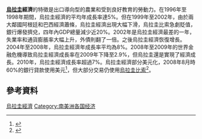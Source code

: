 {{expand|time=2015-12-23T08:54:51+00:00}}
'''[[烏拉圭|烏拉圭]]經濟'''的特徵是出口導向型的農業和受到良好教育的勞動力。在1996年至1998年期間，烏拉圭經濟的平均年成長率達5%。但在1999年至2002年，由於兩大鄰國阿根廷和巴西經濟蕭條，烏拉圭經濟出現大幅下滑，烏拉圭比索急劇貶值，銀行爆發擠兌，四年內GDP總量減少近20%。2002年是烏拉圭經濟最差的一年，失業率和通貨膨脹率大幅上升，外債則翻了一倍。之後烏拉圭經濟恢復增長。2004年至2008年，烏拉圭經濟年成長率平均為8%。2008年至2009年的世界金融危機導致烏拉圭經濟成長率在2009年下降至2.9%，但烏拉圭還是實現了經濟成長。2010年，烏拉圭經濟成長率超過7%。烏拉圭經濟部分美元化，2008年8月時60%的銀行貸款使用美元<ref name="imf20080828">{{cite news | url=http://www.imf.org/external/pubs/ft/survey/so/2008/CAR082808A.htm | title=Uruguay's Monetary Policy Effective Despite Dollarization | work=IMF Survey Magazine | date=2008-08-28 | accessdate=March 4, 2012 | author=Piñón, Marco; Gelos, Gaston | archive-date=2016-12-14 | archive-url=https://web.archive.org/web/20161214122059/http://www.imf.org/external/pubs/ft/survey/so/2008/CAR082808A.htm | dead-url=no }}</ref>，但大部分交易仍使用[[烏拉圭比索|烏拉圭比索]]<ref>{{cite book | title=Macroeconomic Implications of Financial Dollarization: The Case of Uruguay | url=https://archive.org/details/macroeconomicimp0000unse_d2o0 | publisher=International Monetary Fund | author=Piñón, Marco; Gelos, Gaston; López-Mejía, Alejandro (editors) | year=2008 | pages=[https://archive.org/details/macroeconomicimp0000unse_d2o0/page/2 2] | isbn=978-1-58906-727-1}}</ref>。
==參考資料==
{{reflist}}

[[Category:烏拉圭經濟|]]
[[Category:南美洲各国经济|Category:南美洲各国经济]]